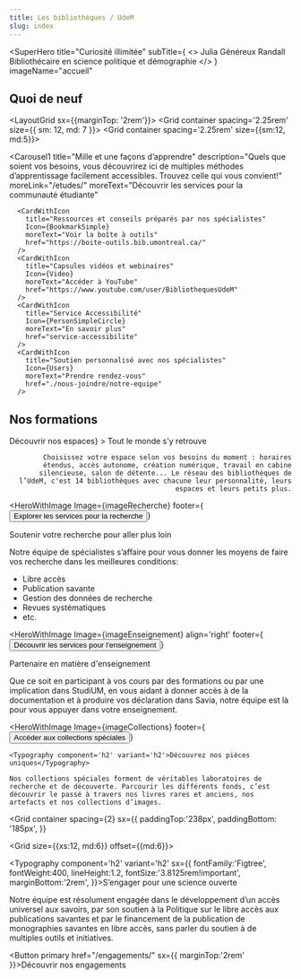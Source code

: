 ```yaml
---
title: Les bibliothèques / UdeM
slug: index
---
```



<SuperHero
  title="Curiosité illimitée"
  subTitle={
    <>
      <Typography component='div' variant='subtitle1'>Julia Généreux Randall</Typography>
      <Typography component='div' variant='subtitle1'>Bibliothécaire en science politique et démographie</Typography>
    </>
  }
  imageName="accueil"
>
  <RechercheSofiaAccueil />
</SuperHero>

<Section>

  ## Quoi de neuf

  <LayoutGrid sx={{marginTop: '2rem'}}>
    <Grid container spacing='2.25rem' size={{ sm: 12, md: 7 }}>
      <ListeEvenements />
    </Grid>
    <Grid container spacing='2.25rem' size={{sm:12, md:5}}>
      <ListeNouvelles title="Nouvelles" />
    </Grid>
  </LayoutGrid>

</Section>

<Section bg='bleu100'>

  <Carousel1
    title="Mille et une façons d’apprendre"
    description="Quels que soient vos besoins, vous découvrirez ici de multiples méthodes d’apprentissage facilement accessibles. Trouvez celle qui vous convient!"
    moreLink="/etudes/"
    moreText="Découvrir les services pour la communauté étudiante"
  >
      <CardWithIcon
        title="Ressources et conseils préparés par nos spécialistes"
        Icon={BookmarkSimple}
        moreText="Voir la boîte à outils"
        href="https://boite-outils.bib.umontreal.ca/"
      />
      <CardWithIcon
        title="Capsules vidéos et webinaires"
        Icon={Video}
        moreText="Accéder à YouTube"
        href="https://www.youtube.com/user/BibliothequesUdeM"
      />
      <CardWithIcon
        title="Service Accessibilité"
        Icon={PersonSimpleCircle}
        moreText="En savoir plus"
        href="service-accessibilite"
      />
      <CardWithIcon
        title="Soutien personnalisé avec nos spécialistes"
        Icon={Users}
        moreText="Prendre rendez-vous"
        href="./nous-joindre/notre-equipe"
      />
  </Carousel1>
</Section>

<Section>

  ## Nos formations

  <ListeFormations moreText="Toutes nos formations" moreLink="https://calendrier.bib.umontreal.ca/calendar?cid=7690&t=m&d=0000-00-00&cal=7690&inc=0" />
</Section>

<Section bg='vertFonce'>
  <HeroWithImage
    Image={imageEspace}
    align="right"
    footer={<Button primary href='/espaces/'>Découvrir nos espaces</Button>}
  >
    <Typography component='h2' variant='h2'>Tout le monde s’y retrouve</Typography>
    
    Choisissez votre espace selon vos besoins du moment : horaires étendus, accès autonome, création numérique, travail en cabine silencieuse, salon de détente... Le réseau des bibliothèques de l’UdeM, c'est 14 bibliothèques avec chacune leur personnalité, leurs espaces et leurs petits plus.

  </HeroWithImage>
</Section>

<Section bg='bleu100'>

<HeroWithImage
  Image={imageRecherche}
  footer={<Button primary href="/recherche/">Explorer les services pour la recherche</Button>}
>

<Typography component="h2" variant="h2">
  Soutenir votre recherche pour aller plus loin
</Typography>

Notre équipe de spécialistes s’affaire pour vous donner les moyens de faire vos recherche dans les meilleures conditions:

- Libre accès
- Publication savante
- Gestion des données de recherche
- Revues systématiques
- etc.

</HeroWithImage>

</Section>

<Section bg='bleuPrincipal'>

<HeroWithImage
  Image={imageEnseignement}
  align='right'
  footer={<Button primary href='/enseignement/'>Découvrir les services pour l’enseignement</Button>}
>

<Typography component="h2" variant="h2">
  Partenaire en matière d'enseignement
</Typography>

Que ce soit en participant à vos cours par des formations ou par une implication dans StudiUM, en vous aidant à donner accès à de la documentation et à produire vos déclaration dans Savia, notre équipe est là pour vous appuyer dans votre enseignement.

</HeroWithImage>
  
</Section>

<Section bg='bleu100'>

  <HeroWithImage
    Image={imageCollections}
    footer={<Button primary href='https://calypso.bib.umontreal.ca/'>Accéder aux collections spéciales</Button>}
  >

    <Typography component='h2' variant='h2'>Découvrez nos pièces uniques</Typography>

    Nos collections spéciales forment de véritables laboratoires de recherche et de découverte. Parcourir les différents fonds, c’est découvrir le passé à travers nos livres rares et anciens, nos artefacts et nos collections d’images.

  </HeroWithImage>
</Section>

<Section image={imageEngagement}>

<Grid container
  spacing={2}
  sx={{
    paddingTop:'238px',
    paddingBottom: '185px',
  }}
>
<Grid size={{xs:12, md:6}} offset={{md:6}}>

<Typography component='h2' variant='h2' 
sx={{
  fontFamily:'Figtree',
  fontWeight:400,
  lineHeight:1.2,
  fontSize:'3.8125rem!important',
  marginBottom:'2rem',
}}>S’engager pour une science ouverte</Typography>

Notre équipe est résolument engagée dans le développement d’un accès universel aux savoirs, par son soutien à la Politique sur le libre accès aux publications savantes et par le financement de la publication de monographies savantes en libre accès, sans parler du soutien à de multiples outils et initiatives.

<Button primary href="/engagements/"
sx={{
  marginTop:'2rem'
}}>Découvrir nos engagements</Button>

</Grid>
</Grid>

</Section>
